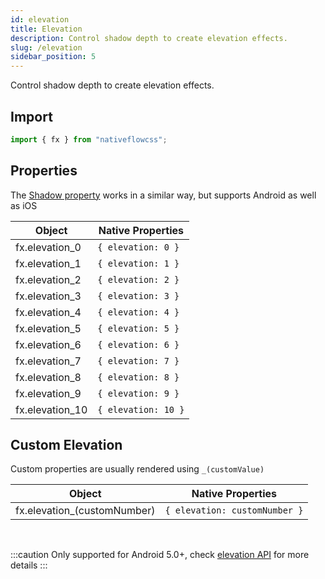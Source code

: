 ```yaml
---
id: elevation
title: Elevation
description: Control shadow depth to create elevation effects.
slug: /elevation
sidebar_position: 5
---
```


Control shadow depth to create elevation effects.

## Import

```js title="src/screens/Component.js"
import { fx } from "nativeflowcss";
```

## Properties

The [Shadow property](/docs/shadow) works in a similar way, but supports Android as well as iOS

<div class="scrollable-box">

| Object          | Native Properties   |
| --------------- | ------------------- |
| fx.elevation_0  | `{ elevation: 0 }`  |
| fx.elevation_1  | `{ elevation: 1 }`  |
| fx.elevation_2  | `{ elevation: 2 }`  |
| fx.elevation_3  | `{ elevation: 3 }`  |
| fx.elevation_4  | `{ elevation: 4 }`  |
| fx.elevation_5  | `{ elevation: 5 }`  |
| fx.elevation_6  | `{ elevation: 6 }`  |
| fx.elevation_7  | `{ elevation: 7 }`  |
| fx.elevation_8  | `{ elevation: 8 }`  |
| fx.elevation_9  | `{ elevation: 9 }`  |
| fx.elevation_10 | `{ elevation: 10 }` |

</div>

## Custom Elevation

Custom properties are usually rendered using `_(customValue)`

| Object                    | Native Properties             |
| ------------------------- | ----------------------------- |
| fx.elevation_(customNumber) | `{ elevation: customNumber }` |

<br />

:::caution
Only supported for Android 5.0+, check [elevation API](https://developer.android.com/training/material/shadows-clipping.html#Elevation) for more details
:::

